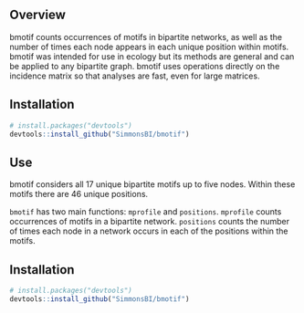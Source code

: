 ## Overview

bmotif counts occurrences of motifs in bipartite networks, as well as the number of times each node appears in each unique position within motifs. bmotif was intended for use in ecology but its methods are general and can be applied to any bipartite graph. bmotif uses operations directly on the incidence matrix so that analyses are fast, even for large matrices.

## Installation

```r
# install.packages("devtools")
devtools::install_github("SimmonsBI/bmotif")
```

## Use

bmotif considers all 17 unique bipartite motifs up to five nodes. Within these motifs there are 46 unique positions.

`bmotif` has two main functions: `mprofile` and `positions`. `mprofile` counts occurrences of motifs in a bipartite network. `positions` counts the number of times each node in a network occurs in each of the positions within the motifs.

## Installation

```r
# install.packages("devtools")
devtools::install_github("SimmonsBI/bmotif")
```